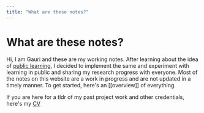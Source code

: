 ```yaml
---
title: "What are these notes?"
---
```


# What are these notes?
Hi, I am Gauri and these are my working notes. After learning about the idea of [public learning](https://youtu.be/JpzTYxzcF8I), I decided to implement the same and experiment with learning in public and sharing my research progress with everyone. 
Most of the notes on this website are a work in progress and are not updated in a timely manner. To get started, here's an [[overview]] of everything.

If you are here for a tldr of my past project work and other credentials, here's my [CV](https://drive.google.com/file/d/1E5tnEaHH0VQCc6aoAQUmvI31BBWA-Yss/view?usp=sharing)

